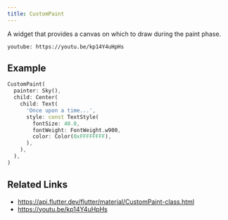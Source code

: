 ```yaml
---
title: CustomPaint
---
```


A widget that provides a canvas on which to draw during the paint phase.

`youtube: https://youtu.be/kp14Y4uHpHs`

## Example

```dart liveslice=CustomPaint
CustomPaint(
  painter: Sky(),
  child: Center(
    child: Text(
      'Once upon a time...',
      style: const TextStyle(
        fontSize: 40.0,
        fontWeight: FontWeight.w900,
        color: Color(0xFFFFFFFF),
      ),
    ),
  ),
)
```

## Related Links

- https://api.flutter.dev/flutter/material/CustomPaint-class.html
- https://youtu.be/kp14Y4uHpHs
